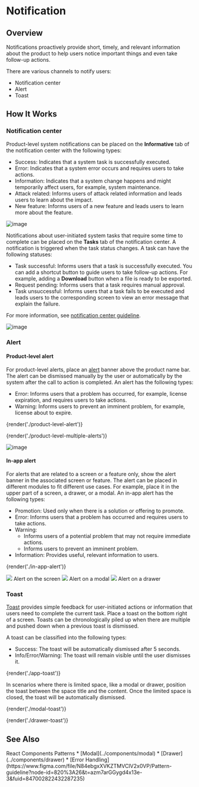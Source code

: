 
# Notification

## Overview

Notifications proactively provide short, timely, and relevant information about the product to help users notice important things and even take follow-up actions.

There are various channels to notify users:

* Notification center
* Alert
* Toast

## How It Works

### Notification center

Product-level system notifications can be placed on the **Informative** tab of the notification center with the following types:
* Success: Indicates that a system task is successfully executed.
* Error: Indicates that a system error occurs and requires users to take actions.
* Information: Indicates that a system change happens and might temporarily affect users, for example, system maintenance.
* Attack related: Informs users of attack related information and leads users to learn about the impact.
* New feature: Informs users of a new feature and leads users to learn more about the feature.

![image](../patterns/notification/notification-center-1.png)

Notifications about user-initiated system tasks that require some time to complete can be placed on the **Tasks** tab of the notification center. A notification is triggered when the task status changes.
A task can have the following statuses:
* Task successful: Informs users that a task is successfully executed. You can add a shortcut button to guide users to take follow-up actions. For example, adding a **Download** button when a file is ready to be exported.
* Request pending: Informs users that a task requires manual approval.
* Task unsuccessful: Informs users that a task fails to be executed and leads users to the corresponding screen to view an error message that explain the failure.

For more information, see [notification center guideline](https://www.figma.com/file/Y1PF38zpyzA15XwBAdAb7f/Notification-Center?node-id=576%3A0&fuid=847002822432287235).

![image](../patterns/notification/notification-center-2.png)

### Alert

#### Product-level alert

For product-level alerts, place an [alert](../components/alert) banner above the product name bar. The alert can be dismissed manually by the user or automatically by the system after the call to action is completed.
An alert has the following types:
* Error: Informs users that a problem has occurred, for example, license expiration, and requires users to take actions.
* Warning: Informs users to prevent an imminent problem, for example, license about to expire.

{render('./product-level-alert')}

{render('./product-level-multiple-alerts')}

![image](../patterns/notification/product-level-alert.png)

#### In-app alert

For alerts that are related to a screen or a feature only, show the alert banner in the associated screen or feature. The alert can be placed in different modules to fit different use cases. For example, place it in the upper part of a screen, a drawer, or a modal.
An in-app alert has the following types:
* Promotion: Used only when there is a solution or offering to promote.
* Error: Informs users that a problem has occurred and requires users to take actions.
* Warning:
  - Informs users of a potential problem that may not require immediate actions.
  - Informs users to prevent an imminent problem.
* Information: Provides useful, relevant information to users.

{render('./in-app-alert')}

<Stack spacing="6x">
  <Stack spacing="2x">
    <Image src="../patterns/notification/in-app-alert.png" width="fit-content" />
    <TextLabel>Alert on the screen</TextLabel>
  </Stack>
  <Stack spacing="2x">
    <Image src="../patterns/notification/modal-alert.png" width="fit-content" />
    <TextLabel>Alert on a modal</TextLabel>
  </Stack>
  <Stack spacing="2x">
    <Image src="../patterns/notification/drawer-alert.png" width="fit-content" />
    <TextLabel>Alert on a drawer</TextLabel>
  </Stack>
</Stack>

### Toast

[Toast](../components/toast) provides simple feedback for user-initiated actions or information that users need to complete the current task. Place a toast on the bottom right of a screen. Toasts can be chronologically piled up when there are multiple and pushed down when a previous toast is dismissed.

A toast can be classified into the following types:
* Success: The toast will be automatically dismissed after 5 seconds.
* Info/Error/Warning: The toast will remain visible until the user dismisses it.

{render('./app-toast')}

In scenarios where there is limited space, like a modal or drawer, position the toast between the space title and the content. Once the limited space is closed, the toast will be automatically dismissed.

{render('./modal-toast')}

{render('./drawer-toast')}

## See Also

<Flex>
  <Grid
    templateColumns="1fr 1fr"
    columnGap="18x"
    rowGap="4x"
  >
    <TextLabel>React Components</TextLabel>
    <TextLabel>Patterns</TextLabel>
    <Box>
      * [Modal](../components/modal)
      * [Drawer](../components/drawer)
    </Box>
    <Box>
      * [Error Handling](https://www.figma.com/file/N84ebgxXVKZTMVClV2x0VP/Pattern-guideline?node-id=820%3A26&t=azm7arGGygd4x13e-3&fuid=847002822432287235)
    </Box>
  </Grid>
</Flex>
